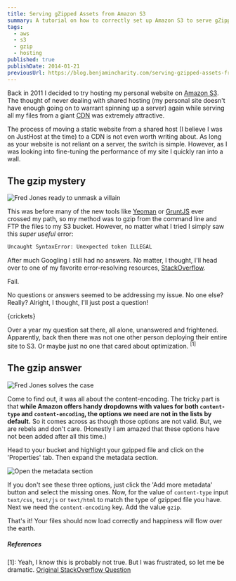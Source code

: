 ```yaml
---
title: Serving gZipped Assets from Amazon S3
summary: A tutorial on how to correctly set up Amazon S3 to serve gZipped, static assets.
tags:
  - aws
  - s3
  - gzip
  - hosting
published: true
publishDate: 2014-01-21
previousUrl: https://blog.benjamincharity.com/serving-gzipped-assets-from-amazon-s3/
---
```


Back in 2011 I decided to try hosting my personal website on [Amazon S3][aws]. The thought of never dealing with
shared hosting (my personal site doesn't have enough going on to warrant spinning up a server) again while serving
all my files from a giant <abbr title="Content Delivery Network">CDN</abbr> was extremely attractive.

The process of moving a static website from a shared host (I believe I was on JustHost at the time) to a CDN is not
even worth writing about. As long as your website is not reliant on a server, the switch is simple. However, as I
was looking into fine-tuning the performance of my site I quickly ran into a wall.

## The gzip mystery

![Fred Jones ready to unmask a villain](/images/blog/unmasking.jpg)

This was before many of the new tools like [Yeoman][yeoman] or [GruntJS][grunt] ever crossed my path, so my method
was to gzip from the command line and FTP the files to my S3 bucket. However, no matter what I tried I simply saw
this _super useful_ error:

```bash
Uncaught SyntaxError: Unexpected token ILLEGAL
```

After much Googling I still had no answers. No matter, I thought, I'll head over to one of my favorite
error-resolving resources, [StackOverflow][so].

Fail.

No questions or answers seemed to be addressing my issue. No one else? Really? Alright, I thought, I'll just post a
question!

{crickets}

Over a year my question sat there, all alone, unanswered and frightened. Apparently, back then there was not one
other person deploying their entire site to S3. Or maybe just no one that cared about optimization. <sup>[1]</sup>

## The gzip answer

![Fred Jones solves the case](/images/blog/unmasked.jpg)

Come to find out, it was all about the content-encoding. The tricky part is that **while Amazon offers handy dropdowns
with values for both `content-type` and `content-encoding`, the options we need are not in the lists by default.** So
it comes across as though those options are not valid. But, we are rebels and don't care. (Honestly I am amazed that
these options have not been added after all this time.)

Head to your bucket and highlight your gzipped file and click on the 'Properties' tab. Then expand the metadata section.

![Open the metadata section](/images/blog/metadata.jpg)

If you don't see these three options, just click the 'Add more metadata' button and select the missing ones. Now,
for the value of `content-type` input `text/css`, `text/js` or `text/html` to match the type of gzipped file you
have. Next we need the `content-encoding` key. Add the value `gzip`.

That's it! Your files should now load correctly and happiness will flow over the earth.

##### References

[1]: Yeah, I know this is probably not true. But I was frustrated, so let me be dramatic. [Original StackOverflow
Question][so-question]

[aws]: https://aws.amazon.com/s3/
[grunt]: https://gruntjs.com/
[yeoman]: https://yeoman.io/
[so]: https://stackoverflow.com
[so-question]: https://stackoverflow.com/questions/8080824/how-to-serve-gzipped-assets-from-amazon-s3/15117310#15117310

